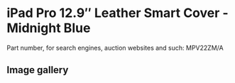 
# iPad Pro 12.9″ Leather Smart Cover - Midnight Blue

Part number, for search engines, auction websites and such: MPV22ZM/A

## Image gallery

<div style={{ width: "768px" }}>
  <GalleryComponent
    images={[
      {
        original: "/everysource/MPV22.png",
        thumbnail: "/everypreview/MPV22.png",
      },
      {
        original: "/everysource/MPV22_AV1_GOLD.png",
        thumbnail: "/everypreview/MPV22_AV1_GOLD.png",
      },
      {
        original: "/everysource/MPV22_AV1_SILVER.png",
        thumbnail: "/everypreview/MPV22_AV1_SILVER.png",
      },
      {
        original: "/everysource/MPV22_AV1_SPACE_GRAY.png",
        thumbnail: "/everypreview/MPV22_AV1_SPACE_GRAY.png",
      },
      {
        original: "/everysource/MPV22_AV2.png",
        thumbnail: "/everypreview/MPV22_AV2.png",
      },
      {
        original: "/everysource/MPV22_AV3.png",
        thumbnail: "/everypreview/MPV22_AV3.png",
      }
    ]}
  />
</div>